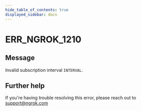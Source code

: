 ```yaml
---
hide_table_of_contents: true
displayed_sidebar: docs
---
```



# ERR_NGROK_1210

## Message

Invalid subscription interval `INTERVAL`.

<ErrorDetails error="err_ngrok_1210" />

## Further help

If you're having trouble resolving this error, please reach out to [support@ngrok.com](mailto:support@ngrok.com?subject=Help%20with%20ERR_NGROK_1210)
